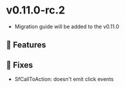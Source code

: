 
<Meta title="Releases/v0.11.x - Latest Minor/v0.11.0-rc.2 - Latest/Change log" />

# v0.11.0-rc.2

* Migration guide will be added to the v0.11.0


## 🚀 Features


## 🐛 Fixes

- SfCallToAction: doesn't emit click events
